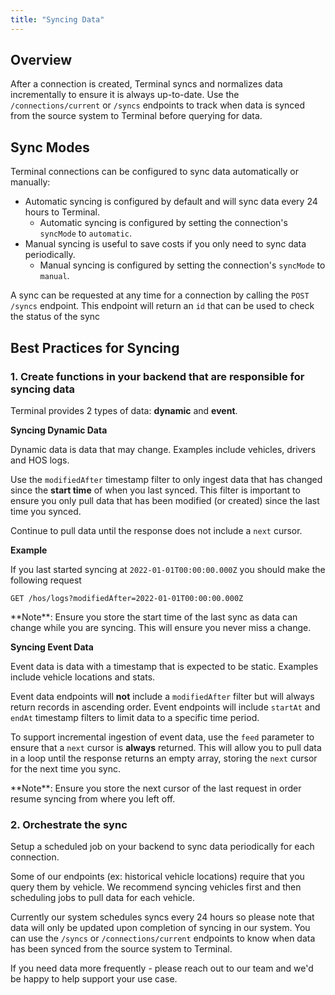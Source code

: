 ```yaml
---
title: "Syncing Data"
---
```

## Overview
After a connection is created, Terminal syncs and normalizes data incrementally to ensure it is always up-to-date. Use the `/connections/current` or `/syncs` endpoints to track when data is synced from the source system to Terminal before querying for data.


## Sync Modes
Terminal connections can be configured to sync data automatically or manually:
- Automatic syncing is configured by default and will sync data every 24 hours to Terminal.
    - Automatic syncing is configured by setting the connection's `syncMode` to `automatic`.
- Manual syncing is useful to save costs if you only need to sync data periodically.
    - Manual syncing is configured by setting the connection's `syncMode` to `manual`.

A sync can be requested at any time for a connection by calling the `POST /syncs` endpoint. This endpoint will return an `id` that can be used to check the status of the sync


## Best Practices for Syncing

### 1. Create functions in your backend that are responsible for syncing data
Terminal provides 2 types of data: **dynamic** and **event**.

**Syncing Dynamic Data**

Dynamic data is data that may change. Examples include vehicles, drivers and HOS logs.

Use the `modifiedAfter` timestamp filter to only ingest data that has changed since the **start time** of when you last synced. This filter is important to ensure you only pull data that has been modified (or created) since the last time you synced.

Continue to pull data until the response does not include a `next` cursor.

**Example**

If you last started syncing at `2022-01-01T00:00:00.000Z` you should make the following request
```
GET /hos/logs?modifiedAfter=2022-01-01T00:00:00.000Z
```

<Note>
**Note**: Ensure you store the start time of the last sync as data can change while you are syncing. This will ensure you never miss a change.
</Note>

**Syncing Event Data**

Event data is data with a timestamp that is expected to be static. Examples include vehicle locations and stats.

Event data endpoints will **not** include a `modifiedAfter` filter but will always return records in ascending order. Event endpoints will include `startAt` and `endAt` timestamp filters to limit data to a specific time period.

To support incremental ingestion of event data, use the `feed` parameter to ensure that a `next` cursor is **always** returned. This will allow you to pull data in a loop until the response returns an empty array, storing the `next` cursor for the next time you sync.

<Note>
**Note**: Ensure you store the next cursor of the last request in order resume syncing from where you left off.
</Note>

### 2. Orchestrate the sync

Setup a scheduled job on your backend to sync data periodically for each connection.

Some of our endpoints (ex: historical vehicle locations) require that you query them by vehicle. We recommend syncing vehicles first and then scheduling jobs to pull data for each vehicle.

Currently our system schedules syncs every 24 hours so please note that data will only be updated upon completion of syncing in our system. You can use the `/syncs` or `/connections/current` endpoints to know when data has been synced from the source system to Terminal.

<Note>
If you need data more frequently - please reach out to our team and we'd be happy to help support your use case.
</Note>
